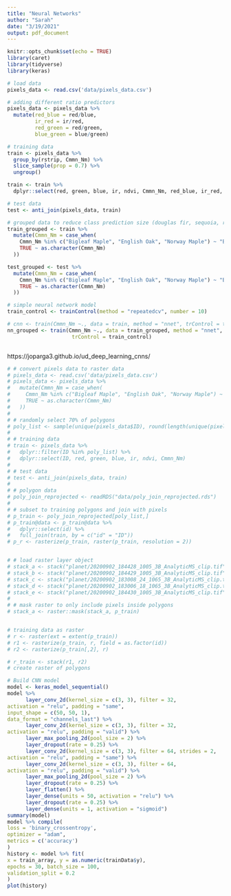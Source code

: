 ```yaml
---
title: "Neural Networks"
author: "Sarah"
date: "3/19/2021"
output: pdf_document
---
```


```r
knitr::opts_chunk$set(echo = TRUE)
library(caret)
library(tidyverse)
library(keras)
```

```r
# load data
pixels_data <- read.csv('data/pixels_data.csv')

# adding different ratio predictors
pixels_data <- pixels_data %>%
  mutate(red_blue = red/blue,
         ir_red = ir/red,
         red_green = red/green,
         blue_green = blue/green)

# training data
train <- pixels_data %>%
  group_by(rstrip, Cmmn_Nm) %>%
  slice_sample(prop = 0.7) %>%
  ungroup()

train <- train %>%
  dplyr::select(red, green, blue, ir, ndvi, Cmmn_Nm, red_blue, ir_red, red_green, blue_green)

# test data
test <- anti_join(pixels_data, train)

# grouped data to reduce class prediction size (douglas fir, sequoia, redcedar, broadleaf)
train_grouped <- train %>%
  mutate(Cmmn_Nm = case_when(
    Cmmn_Nm %in% c("Bigleaf Maple", "English Oak", "Norway Maple") ~ "Broadleaf",
    TRUE ~ as.character(Cmmn_Nm)
  ))

test_grouped <- test %>%
  mutate(Cmmn_Nm = case_when(
    Cmmn_Nm %in% c("Bigleaf Maple", "English Oak", "Norway Maple") ~ "Broadleaf",
    TRUE ~ as.character(Cmmn_Nm)
  ))
```


```r
# simple neural network model
train_control <- trainControl(method = "repeatedcv", number = 10)

# cnn <- train(Cmmn_Nm ~., data = train, method = "nnet", trControl = train_control)
nn_grouped <- train(Cmmn_Nm ~., data = train_grouped, method = "nnet", 
                     trControl = train_control)



```
https://joparga3.github.io/ud_deep_learning_cnns/

```r
# # convert pixels data to raster data
# pixels_data <- read.csv('data/pixels_data.csv')
# pixels_data <- pixels_data %>%
#   mutate(Cmmn_Nm = case_when(
#     Cmmn_Nm %in% c("Bigleaf Maple", "English Oak", "Norway Maple") ~ "Broadleaf",
#     TRUE ~ as.character(Cmmn_Nm)
#   ))
# 
# # randomly select 70% of polygons
# poly_list <- sample(unique(pixels_data$ID), round(length(unique(pixels_data$ID))*0.7))
# 
# # training data
# train <- pixels_data %>%
#   dplyr::filter(ID %in% poly_list) %>%
#   dplyr::select(ID, red, green, blue, ir, ndvi, Cmmn_Nm)
# 
# # test data
# test <- anti_join(pixels_data, train)
# 
# # polygon data
# poly_join_reprojected <- readRDS("data/poly_join_reprojected.rds")
# 
# # subset to training polygons and join with pixels
# p_train <- poly_join_reprojected[poly_list,]
# p_train@data <- p_train@data %>%
#   dplyr::select(id) %>%
#   full_join(train, by = c("id" = "ID"))
# p_r <- rasterize(p_train, raster(p_train, resolution = 2))


# # load raster layer object
# stack_a <- stack("planet/20200902_184428_1005_3B_AnalyticMS_clip.tif")
# stack_b <- stack("planet/20200902_184429_1005_3B_AnalyticMS_clip.tif")
# stack_c <- stack("planet/20200902_183008_24_1065_3B_AnalyticMS_clip.tif")
# stack_d <- stack("planet/20200902_183006_18_1065_3B_AnalyticMS_clip.tif")
# stack_e <- stack("planet/20200902_184430_1005_3B_AnalyticMS_clip.tif")
# 
# # mask raster to only include pixels inside polygons
# stack_a <- raster::mask(stack_a, p_train)


# training data as raster
# r <- raster(ext = extent(p_train))
# r1 <- rasterize(p_train, r, field = as.factor(id))
# r2 <- rasterize(p_train[,2], r)

# r_train <- stack(r1, r2)
# create raster of polygons

# Build CNN model
model <- keras_model_sequential() 
model %>% 
      layer_conv_2d(kernel_size = c(3, 3), filter = 32,
activation = "relu", padding = "same",
input_shape = c(50, 50, 1),
data_format = "channels_last") %>%
      layer_conv_2d(kernel_size = c(3, 3), filter = 32,
activation = "relu", padding = "valid") %>%
      layer_max_pooling_2d(pool_size = 2) %>%
      layer_dropout(rate = 0.25) %>%
      layer_conv_2d(kernel_size = c(3, 3), filter = 64, strides = 2,
activation = "relu", padding = "same") %>%
      layer_conv_2d(kernel_size = c(3, 3), filter = 64,
activation = "relu", padding = "valid") %>%
      layer_max_pooling_2d(pool_size = 2) %>%
      layer_dropout(rate = 0.25) %>%
      layer_flatten() %>%
      layer_dense(units = 50, activation = "relu") %>% 
      layer_dropout(rate = 0.25) %>%
      layer_dense(units = 1, activation = "sigmoid")
summary(model)
model %>% compile(
loss = 'binary_crossentropy',
optimizer = "adam",
metrics = c('accuracy')
)
history <- model %>% fit(
x = train_array, y = as.numeric(trainData$y), 
epochs = 30, batch_size = 100, 
validation_split = 0.2
)
plot(history)
```

